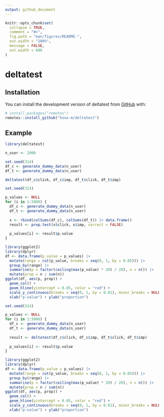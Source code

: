 ```yaml
---
output: github_document
---
```


<!-- README.md is generated from README.Rmd. Please edit that file -->

```r
knitr::opts_chunk$set(
  collapse = TRUE,
  comment = "#>",
  fig.path = "man/figures/README-",
  out.width = "100%",
  message = FALSE,
  out.width = 600
)
```

# deltatest

<!-- badges: start -->
<!-- badges: end -->

## Installation

You can install the development version of deltatest from [GitHub](https://github.com/) with:

``` r
# install.packages("remotes")
remotes::install_github("hoxo-m/deltatest")
```

## Example

```r
library(deltatest)

n_user <- 2000

set.seed(314)
df_c <- generate_dummy_data(n_user)
df_t <- generate_dummy_data(n_user)

deltatest(df_c$click, df_c$imp, df_t$click, df_t$imp)
```

```r
set.seed(314)

p_values <- NULL
for (i in 1:5000) {
  df_c <- generate_dummy_data(n_user)
  df_t <- generate_dummy_data(n_user)
  
  x <- rbind(colSums(df_c), colSums(df_t)) |> data.frame()
  result <- prop.test(x$click, x$imp, correct = FALSE)
  
  p_values[i] <- result$p.value
}

library(ggplot2)
library(dplyr)
df <- data.frame(p_value = p_values) |>
  mutate(range = cut(p_value, breaks = seq(0, 1, by = 0.05))) |>
  group_by(range) |>
  summarise(p = factor(ceiling(max(p_value) * 20) / 20), n = n()) |>
  mutate(prop = n / sum(n))
ggplot(df, aes(p, prop)) +
  geom_col() +
  geom_hline(yintercept = 0.05, color = "red") +
  scale_y_continuous(breaks = seq(0, 1, by = 0.01), minor_breaks = NULL) +
  xlab("p-value") + ylab("proportion")
```

```r
set.seed(314)

p_values <- NULL
for (i in 1:5000) {
  df_c <- generate_dummy_data(n_user)
  df_t <- generate_dummy_data(n_user)
  
  result <- deltatest(df_c$click, df_c$imp, df_t$click, df_t$imp)
  
  p_values[i] <- result$p.value
}

library(ggplot2)
library(dplyr)
df <- data.frame(p_value = p_values) |>
  mutate(range = cut(p_value, breaks = seq(0, 1, by = 0.05))) |>
  group_by(range) |>
  summarise(p = factor(ceiling(max(p_value) * 20) / 20), n = n()) |>
  mutate(prop = n / sum(n))
ggplot(df, aes(p, prop)) +
  geom_col() +
  geom_hline(yintercept = 0.05, color = "red") +
  scale_y_continuous(breaks = seq(0, 1, by = 0.01), minor_breaks = NULL) +
  xlab("p-value") + ylab("proportion")
```

